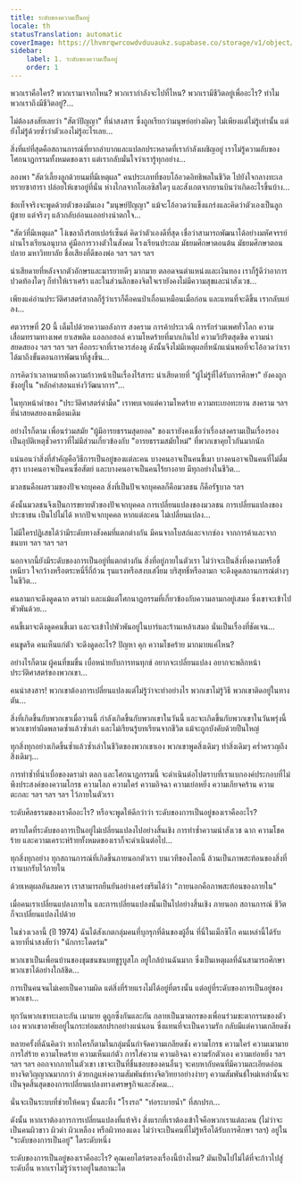 ```yaml
---
title: ระดับของความเป็นอยู่
locale: th
statusTranslation: automatic
coverImage: https://lhvmrqwrcowdvduuaukz.supabase.co/storage/v1/object/public/strapi-uploads/small_cover-tratado-de-psicologia-revolucionaria.webp-5e15e1cec4e0ebebcde5d7fc7565d8fd.webp
sidebar:
    label: 1. ระดับของความเป็นอยู่
    order: 1
---
```

พวกเราคือใคร? พวกเรามาจากไหน? พวกเรากำลังจะไปที่ไหน? พวกเรามีชีวิตอยู่เพื่ออะไร? ทำไมพวกเราถึงมีชีวิตอยู่?...

ไม่ต้องสงสัยเลยว่า "สัตว์ปัญญา" ที่น่าสงสาร ซึ่งถูกเรียกว่ามนุษย์อย่างผิดๆ ไม่เพียงแต่ไม่รู้เท่านั้น แต่ยังไม่รู้ด้วยซ้ำว่าตัวเองไม่รู้อะไรเลย...

สิ่งที่แย่ที่สุดคือสถานการณ์ที่ยากลำบากและแปลกประหลาดที่เรากำลังเผชิญอยู่ เราไม่รู้ความลับของโศกนาฏกรรมทั้งหมดของเรา แต่เรากลับมั่นใจว่าเรารู้ทุกอย่าง...

ลองพา "สัตว์เลี้ยงลูกด้วยนมที่มีเหตุผล" คนประเภทที่ชอบโอ้อวดอิทธิพลในชีวิต ไปยังใจกลางทะเลทรายซาฮารา ปล่อยให้เขาอยู่ที่นั่น ห่างไกลจากโอเอซิสใดๆ และสังเกตจากยานบินว่าเกิดอะไรขึ้นบ้าง...

ข้อเท็จจริงจะพูดด้วยตัวของมันเอง "มนุษย์ปัญญา" แม้จะโอ้อวดว่าแข็งแกร่งและคิดว่าตัวเองเป็นลูกผู้ชาย แต่จริงๆ แล้วกลับอ่อนแออย่างน่าตกใจ...

"สัตว์ที่มีเหตุผล" โง่เขลาถึงร้อยเปอร์เซ็นต์ คิดว่าตัวเองดีที่สุด เชื่อว่าสามารถพัฒนาได้อย่างมหัศจรรย์ผ่านโรงเรียนอนุบาล คู่มือการวางตัวในสังคม โรงเรียนประถม มัธยมศึกษาตอนต้น มัธยมศึกษาตอนปลาย มหาวิทยาลัย ชื่อเสียงที่ดีของพ่อ ฯลฯ ฯลฯ ฯลฯ

น่าเสียดายที่หลังจากตัวอักษรและมารยาทดีๆ มากมาย ตลอดจนตำแหน่งและเงินทอง เราก็รู้ดีว่าอาการปวดท้องใดๆ ก็ทำให้เราเศร้า และในส่วนลึกของจิตใจเรายังคงไม่มีความสุขและน่าสังเวช...

เพียงแค่อ่านประวัติศาสตร์สากลก็รู้ว่าเราก็คือคนป่าเถื่อนเหมือนเมื่อก่อน และแทนที่จะดีขึ้น เรากลับแย่ลง...

ศตวรรษที่ 20 นี้ เต็มไปด้วยความอลังการ สงคราม การค้าประเวณี การรักร่วมเพศทั่วโลก ความเสื่อมทรามทางเพศ ยาเสพติด แอลกอฮอล์ ความโหดร้ายที่มากเกินไป ความวิปริตสุดขีด ความน่าสยดสยอง ฯลฯ ฯลฯ ฯลฯ คือกระจกที่เราควรส่องดู ดังนั้นจึงไม่มีเหตุผลที่หนักแน่นพอที่จะโอ้อวดว่าเราได้มาถึงขั้นตอนการพัฒนาที่สูงขึ้น...

การคิดว่าเวลาหมายถึงความก้าวหน้าเป็นเรื่องไร้สาระ น่าเสียดายที่ "ผู้ไม่รู้ที่ได้รับการศึกษา" ยังคงถูกขังอยู่ใน "หลักคำสอนแห่งวิวัฒนาการ"...

ในทุกหน้าดำของ "ประวัติศาสตร์ดำมืด" เราพบเจอแต่ความโหดร้าย ความทะเยอทะยาน สงคราม ฯลฯ ที่น่าสยดสยองเหมือนเดิม

อย่างไรก็ตาม เพื่อนร่วมสมัย "ผู้มีอารยธรรมสุดยอด" ของเรายังคงเชื่อว่าเรื่องสงครามเป็นเรื่องรอง เป็นอุบัติเหตุชั่วคราวที่ไม่มีส่วนเกี่ยวข้องกับ "อารยธรรมสมัยใหม่" ที่พวกเขาคุยโวกันมากนัก

แน่นอนว่าสิ่งที่สำคัญคือวิธีการเป็นอยู่ของแต่ละคน บางคนอาจเป็นคนขี้เมา บางคนอาจเป็นคนที่ไม่ดื่มสุรา บางคนอาจเป็นคนซื่อสัตย์ และบางคนอาจเป็นคนไร้ยางอาย มีทุกอย่างในชีวิต...

มวลชนคือผลรวมของปัจเจกบุคคล สิ่งที่เป็นปัจเจกบุคคลก็คือมวลชน ก็คือรัฐบาล ฯลฯ

ดังนั้นมวลชนจึงเป็นการขยายตัวของปัจเจกบุคคล การเปลี่ยนแปลงของมวลชน การเปลี่ยนแปลงของประชาชน เป็นไปไม่ได้ หากปัจเจกบุคคล หากแต่ละคน ไม่เปลี่ยนแปลง...

ไม่มีใครปฏิเสธได้ว่ามีระดับทางสังคมที่แตกต่างกัน มีคนจากโบสถ์และจากซ่อง จากการค้าและจากชนบท ฯลฯ ฯลฯ ฯลฯ

นอกจากนี้ยังมีระดับของการเป็นอยู่ที่แตกต่างกัน สิ่งที่อยู่ภายในตัวเรา ไม่ว่าจะเป็นสิ่งที่งดงามหรือขี้เหนียว ใจกว้างหรือตระหนี่รี่ถี่ถ้วน รุนแรงหรือสงบเสงี่ยม บริสุทธิ์หรือลามก จะดึงดูดสถานการณ์ต่างๆ ในชีวิต...

คนลามกจะดึงดูดฉาก ดราม่า และแม้แต่โศกนาฏกรรมที่เกี่ยวข้องกับความลามกอยู่เสมอ ซึ่งเขาจะเข้าไปพัวพันด้วย...

คนขี้เมาจะดึงดูดคนขี้เมา และจะเข้าไปพัวพันอยู่ในบาร์และร้านเหล้าเสมอ นั่นเป็นเรื่องที่ชัดเจน...

คนขูดรีด คนเห็นแก่ตัว จะดึงดูดอะไร? ปัญหา คุก ความโชคร้าย มากมายแค่ไหน?

อย่างไรก็ตาม ผู้คนที่ขมขื่น เบื่อหน่ายกับการทนทุกข์ อยากจะเปลี่ยนแปลง อยากจะพลิกหน้าประวัติศาสตร์ของพวกเขา...

คนน่าสงสาร! พวกเขาต้องการเปลี่ยนแปลงแต่ไม่รู้ว่าจะทำอย่างไร พวกเขาไม่รู้วิธี พวกเขาติดอยู่ในทางตัน...

สิ่งที่เกิดขึ้นกับพวกเขาเมื่อวานนี้ กำลังเกิดขึ้นกับพวกเขาในวันนี้ และจะเกิดขึ้นกับพวกเขาในวันพรุ่งนี้ พวกเขาทำผิดพลาดซ้ำแล้วซ้ำเล่า และไม่เรียนรู้บทเรียนจากชีวิต แม้จะถูกบังคับด้วยปืนใหญ่

ทุกสิ่งทุกอย่างเกิดขึ้นซ้ำแล้วซ้ำเล่าในชีวิตของพวกเขาเอง พวกเขาพูดสิ่งเดิมๆ ทำสิ่งเดิมๆ คร่ำครวญถึงสิ่งเดิมๆ...

การทำซ้ำที่น่าเบื่อของดราม่า ตลก และโศกนาฏกรรมนี้ จะดำเนินต่อไปตราบที่เราแบกองค์ประกอบที่ไม่พึงประสงค์ของความโกรธ ความโลภ ความใคร่ ความอิจฉา ความเย่อหยิ่ง ความเกียจคร้าน ความตะกละ ฯลฯ ฯลฯ ฯลฯ ไว้ภายในตัวเรา

ระดับศีลธรรมของเราคืออะไร? หรือจะพูดให้ดีกว่าว่า ระดับของการเป็นอยู่ของเราคืออะไร?

ตราบใดที่ระดับของการเป็นอยู่ไม่เปลี่ยนแปลงไปอย่างสิ้นเชิง การทำซ้ำความน่าสังเวช ฉาก ความโชคร้าย และความเคราะห์ร้ายทั้งหมดของเราก็จะดำเนินต่อไป...

ทุกสิ่งทุกอย่าง ทุกสถานการณ์ที่เกิดขึ้นภายนอกตัวเรา บนเวทีของโลกนี้ ล้วนเป็นภาพสะท้อนของสิ่งที่เราแบกรับไว้ภายใน

ด้วยเหตุผลอันสมควร เราสามารถยืนยันอย่างเคร่งขรึมได้ว่า "ภายนอกคือภาพสะท้อนของภายใน"

เมื่อคนเราเปลี่ยนแปลงภายใน และการเปลี่ยนแปลงนั้นเป็นไปอย่างสิ้นเชิง ภายนอก สถานการณ์ ชีวิต ก็จะเปลี่ยนแปลงไปด้วย

ในช่วงเวลานี้ (ปี 1974) ฉันได้สังเกตกลุ่มคนที่บุกรุกที่ดินของผู้อื่น ที่นี่ในเม็กซิโก คนเหล่านี้ได้รับฉายาที่น่าสงสัยว่า "นักกระโดดร่ม"

พวกเขาเป็นเพื่อนบ้านของชุมชนชนบทชูรูบูสโก อยู่ใกล้บ้านฉันมาก ซึ่งเป็นเหตุผลที่ฉันสามารถศึกษาพวกเขาได้อย่างใกล้ชิด...

การเป็นคนจนไม่เคยเป็นความผิด แต่สิ่งที่ร้ายแรงไม่ได้อยู่ที่ตรงนั้น แต่อยู่ที่ระดับของการเป็นอยู่ของพวกเขา...

ทุกวันพวกเขาทะเลาะกัน เมามาย ดูถูกซึ่งกันและกัน กลายเป็นฆาตกรของเพื่อนร่วมชะตากรรมของตัวเอง พวกเขาอาศัยอยู่ในกระท่อมสกปรกอย่างแน่นอน ซึ่งแทนที่จะเป็นความรัก กลับมีแต่ความเกลียดชัง

หลายครั้งที่ฉันคิดว่า หากใครก็ตามในกลุ่มนั้นกำจัดความเกลียดชัง ความโกรธ ความใคร่ ความเมามาย การใส่ร้าย ความโหดร้าย ความเห็นแก่ตัว การใส่ความ ความอิจฉา ความรักตัวเอง ความเย่อหยิ่ง ฯลฯ ฯลฯ ฯลฯ ออกจากภายในตัวเขา เขาจะเป็นที่ชื่นชอบของคนอื่นๆ จะคบหากับคนที่มีความละเอียดอ่อนทางจิตวิญญาณมากกว่า ด้วยกฎแห่งความสัมพันธ์ทางจิตวิทยาอย่างง่ายๆ ความสัมพันธ์ใหม่เหล่านั้นจะเป็นจุดสิ้นสุดของการเปลี่ยนแปลงทางเศรษฐกิจและสังคม...

นั่นจะเป็นระบบที่ช่วยให้คนๆ นั้นละทิ้ง "โรงรถ" "ท่อระบายน้ำ" ที่สกปรก...

ดังนั้น หากเราต้องการการเปลี่ยนแปลงที่แท้จริง สิ่งแรกที่เราต้องเข้าใจคือพวกเราแต่ละคน (ไม่ว่าจะเป็นคนผิวขาว ผิวดำ ผิวเหลือง หรือผิวทองแดง ไม่ว่าจะเป็นคนที่ไม่รู้หรือได้รับการศึกษา ฯลฯ) อยู่ใน "ระดับของการเป็นอยู่" ใดระดับหนึ่ง

ระดับของการเป็นอยู่ของเราคืออะไร? คุณเคยไตร่ตรองเรื่องนี้บ้างไหม? มันเป็นไปไม่ได้ที่จะก้าวไปสู่ระดับอื่น หากเราไม่รู้ว่าเราอยู่ในสถานะใด

